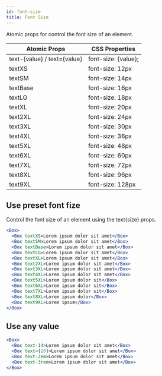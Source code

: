 ```yaml
---
id: font-size
title: Font Size
---
```


Atomic props for control the font size of an element.

| Atomic Props                | CSS Properties      |
| --------------------------- | ------------------- |
| text-{value} / text={value} | font-size: {value}; |
| textXS                      | font-size: 12px     |
| textSM                      | font-size: 14px     |
| textBase                    | font-size: 16px     |
| textLG                      | font-size: 18px     |
| textXL                      | font-size: 20px     |
| text2XL                     | font-size: 24px     |
| text3XL                     | font-size: 30px     |
| text4XL                     | font-size: 36px     |
| text5XL                     | font-size: 48px     |
| text6XL                     | font-size: 60px     |
| text7XL                     | font-size: 72px     |
| text8XL                     | font-size: 96px     |
| text9XL                     | font-size: 128px    |

## Use preset font fize

Control the font size of an element using the text{size} props.

```jsx live
<Box>
  <Box textXS>Lorem ipsum dolor sit amet</Box>
  <Box textSM>Lorem ipsum dolor sit amet</Box>
  <Box textBase>Lorem ipsum dolor sit amet</Box>
  <Box textLG>Lorem ipsum dolor sit amet</Box>
  <Box textXL>Lorem ipsum dolor sit amet</Box>
  <Box text2XL>Lorem ipsum dolor sit amet</Box>
  <Box text3XL>Lorem ipsum dolor sit amet</Box>
  <Box text4XL>Lorem ipsum dolor sit amet</Box>
  <Box text5XL>Lorem ipsum dolor sit</Box>
  <Box text6XL>Lorem ipsum dolor sit</Box>
  <Box text7XL>Lorem ipsum dolor sit</Box>
  <Box text8XL>Lorem ipsum dolor</Box>
  <Box text9XL>Lorem ipsum</Box>
</Box>
```

## Use any value

```jsx live
<Box>
  <Box text-14>Lorem ipsum dolor sit amet</Box>
  <Box text={20}>Lorem ipsum dolor sit amet</Box>
  <Box text-2em>Lorem ipsum dolor sit amet</Box>
  <Box text-3rem>Lorem ipsum dolor sit amet</Box>
</Box>
```
